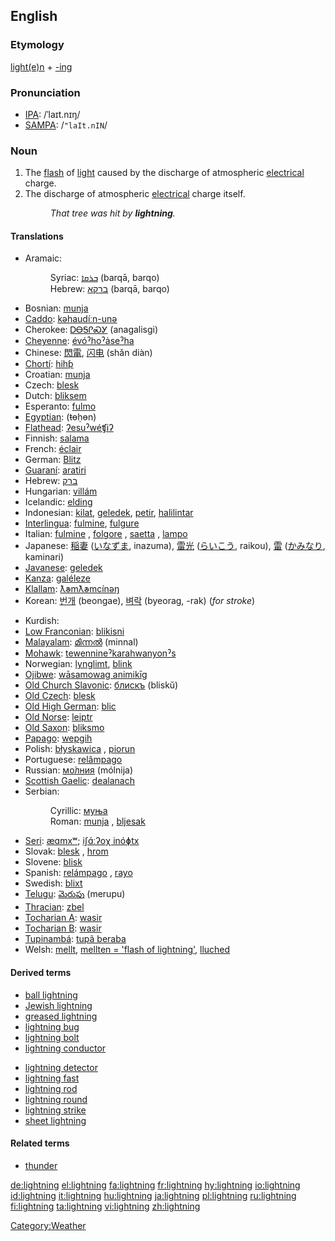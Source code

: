{{wikipedia|dab=Lightning (disambiguation)|Lightning}}
==English==

===Etymology===
[[lighten|light(e)n]] + [[-ing]]

===Pronunciation===
*[[IPA]]: /ˈlaɪt.nɪŋ/
*[[SAMPA]]: /<tt>"laIt.nIN</tt>/

===Noun===
{{wikipedia}}
{{en-noun|''[[uncountable]], archaic plural'' '''[[lightnings]]'''}}

# The [[flash]] of [[light]] caused by the discharge of atmospheric [[electrical]] charge.
# The discharge of atmospheric [[electrical]] charge itself.
#:''That tree was hit by '''lightning'''.''

====Translations====
{{trans-top|flash of light}}
*Aramaic:
*:Syriac: [[ܒܪܩܐ]] (barqā, barqo) {{m}}
*:Hebrew: [[ברקא]] (barqā, barqo) {{m}}
*Bosnian: [[munja#Bosnian|munja]] {{f}}
*[[Caddo]]: [[kǝhaudíːn-unǝ]]
*Cherokee: [[ᎠᎾᎦᎵᏍᎩ]] (anagalisgi)
*[[Cheyenne]]: [[évóˀhoˀȧseˀha]]
*Chinese: [[閃電]], [[闪电]] (shǎn diàn)
*[[Chortí]]: [[hihƥ]]
*Croatian: [[munja]] {{f}}
*Czech: [[blesk]] {{m}}
*Dutch: [[bliksem]] {{m}}
*Esperanto: [[fulmo]]
*[[Egyptian]]: (ŧɵḥɵn)
*[[Flathead]]: [[ʔesuˀwéʧiʔ]]
*Finnish: [[salama]]
*French: [[éclair]] {{m}}
*German: [[Blitz]] {{m}}
*[[Guaraní]]: [[aratiri]]
*Hebrew: [[ברק]]
*Hungarian: [[villám]]
*Icelandic: [[elding]] {{f}}
*Indonesian: [[kilat]], [[geledek]], [[petir]], [[halilintar]]
*[[Interlingua]]: [[fulmine]], [[fulgure]]
*Italian: [[fulmine]] {{m}}, [[folgore]] {{m}}, [[saetta]] {{f}}, [[lampo]] {{m}}
*Japanese: [[稲妻]] ([[いなずま]], inazuma), [[雷光]] ([[らいこう]], raikou), [[雷]] ([[かみなり]], kaminari)
*[[Javanese]]: [[geledek]]
*[[Kanza]]: [[galéleze]]
*[[Klallam]]: [[ƛ̕əmƛ̕əmcínəŋ]]
*Korean: [[번개]] (beongae), [[벼락]] (byeorag, -rak) (''for stroke'')
{{trans-mid}}
*Kurdish: {{KUchar|[[بروسکه‌]]}}
*[[Low Franconian]]: [[blikisni]]
*[[Malayalam]]: [[മിന്നല്‍]] (minnal)
*[[Mohawk]]: [[tewennineˀkarahwanyonˀs]]
*Norwegian: [[lynglimt]], [[blink]]
*[[Ojibwe]]: [[wāsamowag animikīg]]
*[[Old Church Slavonic]]: [[блискъ]] (bliskŭ) {{m}}
*[[Old Czech]]: [[blesk]] {{m}}
*[[Old High German]]: [[blic]]
*[[Old Norse]]: [[leiptr]]
*[[Old Saxon]]: [[bliksmo]]
*[[Papago]]: [[wepgih]]
*Polish: [[błyskawica]] {{f}}, [[piorun]] {{m}}
*Portuguese: [[relâmpago]] {{m}}
*Russian: [[молния|мо́лния]] (mólnija) {{f}}
*[[Scottish Gaelic]]: [[dealanach]] {{m}}
*Serbian:
*:Cyrillic: [[муња#Serbian|муња]] {{f}}
*:Roman: [[munja#Serbian|munja]] {{f}}, [[bljesak]] {{m}}
*[[Seri]]: [[æɑmxʷ]]; [[iʃɑ́ːʔoχ inóɸtx]]
*Slovak: [[blesk]] {{m}}, [[hrom]] {{m}}
*Slovene: [[blisk]] {{m}}
*Spanish: [[relámpago]] {{m}}, [[rayo]] {{m}}
*Swedish: [[blixt]]
*[[Telugu]]: [[మెరుపు]] (merupu)
*[[Thracian]]: [[zbel]]
*[[Tocharian A]]: [[wasir]]
*[[Tocharian B]]: [[wasir]]
*[[Tupinambá]]: [[tupã beraba]]
*Welsh: [[mellt]], [[mellten = 'flash of lightning']], [[lluched]]
{{trans-bottom}}

====Derived terms====
{{top2}}
*[[ball lightning]]
*[[Jewish lightning]]
*[[greased lightning]]
*[[lightning bug]]
*[[lightning bolt]]
*[[lightning conductor]]
{{mid2}}
*[[lightning detector]]
*[[lightning fast]]
*[[lightning rod]]
*[[lightning round]]
*[[lightning strike]]
*[[sheet lightning]]
{{bottom2}}

====Related terms====

*[[thunder]]

[[Category:Weather]]

[[de:lightning]]
[[el:lightning]]
[[fa:lightning]]
[[fr:lightning]]
[[hy:lightning]]
[[io:lightning]]
[[id:lightning]]
[[it:lightning]]
[[hu:lightning]]
[[ja:lightning]]
[[pl:lightning]]
[[ru:lightning]]
[[fi:lightning]]
[[ta:lightning]]
[[vi:lightning]]
[[zh:lightning]]